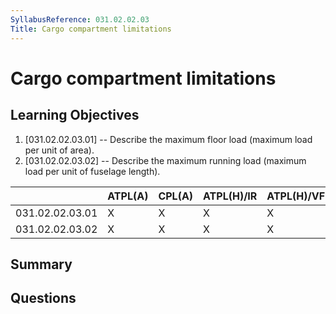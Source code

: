 ```yaml
---
SyllabusReference: 031.02.02.03
Title: Cargo compartment limitations
---
```


# Cargo compartment limitations

## Learning Objectives

1. [031.02.02.03.01] -- Describe the maximum floor load (maximum load per unit
   of area).
2. [031.02.02.03.02] -- Describe the maximum running load (maximum load per unit
   of fuselage length).

|                 | ATPL(A) | CPL(A) | ATPL(H)/IR | ATPL(H)/VFR | CPL(H) | IR  | CBIR(A) |
| --------------- | ------- | ------ | ---------- | ----------- | ------ | --- | ------- |
| 031.02.02.03.01 | X       | X      | X          | X           | X      |     |         |
| 031.02.02.03.02 | X       | X      | X          | X           | X      |     |         |

## Summary

## Questions
